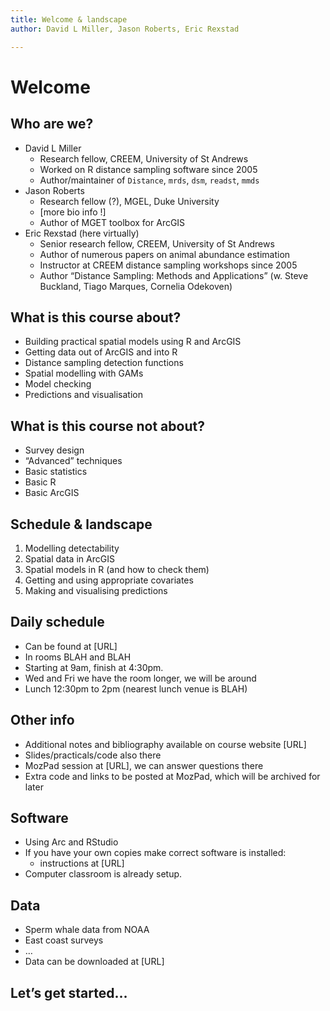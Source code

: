 ```yaml
---
title: Welcome & landscape
author: David L Miller, Jason Roberts, Eric Rexstad

---
```




# Welcome


## Who are we?

  * David L Miller
    * Research fellow, CREEM, University of St Andrews
    * Worked on R distance sampling software since 2005
    * Author/maintainer of `Distance`, `mrds`, `dsm`, `readst`, `mmds`
  * Jason Roberts
    * Research fellow (?), MGEL, Duke University
    * [more bio info !]
    * Author of MGET toolbox for ArcGIS
  * Eric Rexstad (here virtually)
    * Senior research fellow, CREEM, University of St Andrews
    * Author of numerous papers on animal abundance estimation
    * Instructor at CREEM distance sampling workshops since 2005
    * Author "Distance Sampling: Methods and Applications" (w. Steve Buckland, Tiago Marques, Cornelia Odekoven)


## What is this course about?

  * Building practical spatial models using R and ArcGIS
  * Getting data out of ArcGIS and into R
  * Distance sampling detection functions
  * Spatial modelling with GAMs
  * Model checking
  * Predictions and visualisation



## What is this course not about?

  * Survey design
  * "Advanced" techniques
  * Basic statistics
  * Basic R
  * Basic ArcGIS


## Schedule & landscape

  1. Modelling detectability
  2. Spatial data in ArcGIS
  3. Spatial models in R (and how to check them)
  4. Getting and using appropriate covariates
  5. Making and visualising predictions

## Daily schedule

  * Can be found at [URL]
  * In rooms BLAH and BLAH
  * Starting at 9am, finish at 4:30pm.
  * Wed and Fri we have the room longer, we will be around
  * Lunch 12:30pm to 2pm (nearest lunch venue is BLAH)


## Other info

  * Additional notes and bibliography available on course website [URL]
  * Slides/practicals/code also there
  * MozPad session at [URL], we can answer questions there
  * Extra code and links to be posted at MozPad, which will be archived for later

## Software

  * Using Arc and RStudio
  * If you have your own copies make correct software is installed:
    * instructions at [URL]
  * Computer classroom is already setup.

## Data

  * Sperm whale data from NOAA
  * East coast surveys
  * ...
  * Data can be downloaded at [URL]

## Let's get started...


